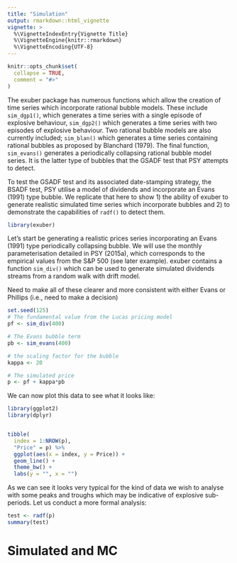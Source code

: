 ```yaml
---
title: "Simulation"
output: rmarkdown::html_vignette
vignette: >
  %\VignetteIndexEntry{Vignette Title}
  %\VignetteEngine{knitr::rmarkdown}
  %\VignetteEncoding{UTF-8}
---
```


```r
knitr::opts_chunk$set(
  collapse = TRUE,
  comment = "#>"
)
```

The exuber package has numerous functions which allow the creation of time series which incorporate rational bubble models. These include `sim_dgp1()`, which generates a time series with a single episode of explosive behaviour, `sim_dgp2()` which generates a time series with two episodes of explosive behaviour. Two rational bubble models are also currently included; `sim_blan()` which generates a time series containing rational bubbles as proposed by Blanchard (1979). The final function, `sim_evans()` generates a periodically collapsing rational bubble model series. It is the latter type of bubbles that the GSADF test that PSY attempts to detect.

To test the GSADF test and its associated date-stamping strategy, the BSADF test, PSY utilise a model of dividends and incorporate an Evans (1991) type bubble. We replicate that here to show 1) the ability of exuber to generate realistic simulated time series which incorporate bubbles and 2) to demonstrate the capabilities of `radf()` to detect them.

```r
library(exuber)
```

Let's start be generating a realistic prices series incorporating an Evans (1991) type periodically collapsing bubble. We will use the monthly parameterisation detailed in PSY (2015a), which corresponds to the empirical values from the S&P 500 (see later example). exuber contains a function `sim_div()` which can be used to generate simulated dividends streams from a random walk with drift model.

Need to make all of these clearer and more consistent with either Evans or Phillips (i.e., need to make a decision)

```r
set.seed(125)
# The fundamental value from the Lucas pricing model
pf <- sim_div(400)

# The Evans bubble term
pb <- sim_evans(400)

# the scaling factor for the bubble
kappa <- 20

# The simulated price
p <- pf + kappa*pb
```

We can now plot this data to see what it looks like:

```r
library(ggplot2)
library(dplyr)


tibble(
  index = 1:NROW(p),
  "Price" = p) %>% 
  ggplot(aes(x = index, y = Price)) + 
  geom_line() +
  theme_bw() +
  labs(y = "", x = "")
```

As we can see it looks very typical for the kind of data we wish to analyse with some peaks and troughs which may be indicative of explosive sub-periods. Let us conduct a more formal analysis:

```r
test <- radf(p)
summary(test)
```

# Simulated and MC
